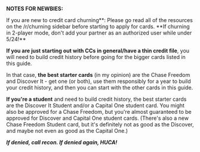 **NOTES FOR NEWBIES:**

If you are new to credit card churning**: Please go read all of the resources on the /r/churning sidebar before starting to apply for cards. **If churning in 2-player mode, don't add your partner as an authorized user while under 5/24!\*\*

**If you are just starting out with CCs in general/have a thin credit file**, you will need to build credit history before going for the bigger cards listed in this guide.

In that case, **the best starter cards** (in my opinion) are the Chase Freedom and Discover It - get one (or both), use them responsibly for a year to build your credit history, and then you can start with the other cards in this guide.

**If you're a student** and need to build credit history, the best starter cards are the Discover It Student and/or a Capital One student card. You might also be approved for a Chase Freedom, but you're almost guaranteed to be approved for Discover and Capital One student cards. (There's also a new Chase Freedom Student card, but it's definitely not as good as the Discover, and maybe not even as good as the Capital One.)

**_If denied, call recon. If denied again, HUCA!_**
